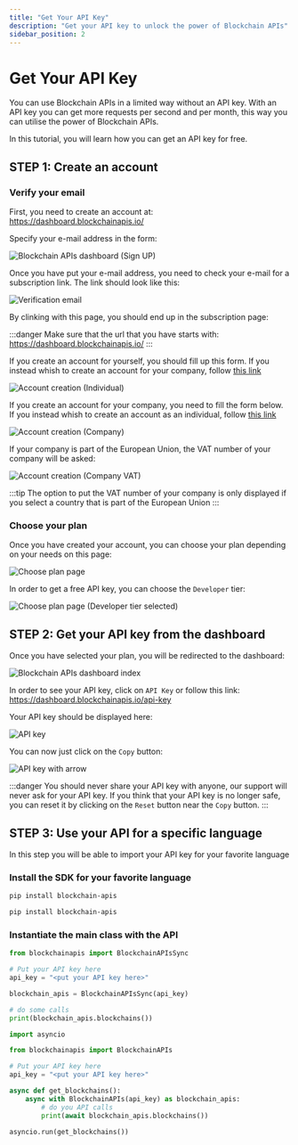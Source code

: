 ```yaml
---
title: "Get Your API Key"
description: "Get your API key to unlock the power of Blockchain APIs"
sidebar_position: 2
---
```



# Get Your API Key

You can use Blockchain APIs in a limited way without an API key. With an API key you can
get more requests per second and per month, this way you can utilise the power of Blockchain
APIs.

In this tutorial, you will learn how you can get an API key for free.

## STEP 1: Create an account

### Verify your email

First, you need to create an account at: https://dashboard.blockchainapis.io/

Specify your e-mail address in the form:

<img loading="eager" alt="Blockchain APIs dashboard (Sign UP)" src="/img/docs/api-key/sign-up.png" />

Once you have put your e-mail address, you need to check your e-mail for a subscription link. The link should look like this:

<img loading="eager" alt="Verification email" src="/img/docs/api-key/verification-email.png" />

By clinking with this page, you should end up in the subscription page:

:::danger
Make sure that the url that you have starts with: https://dashboard.blockchainapis.io/
:::

<Tabs groupId="subscription" queryString>
<TabItem value="individual" label="Individual" default>

If you create an account for yourself, you should fill up this form. If you instead whish
to create an account for your company, follow [this link](?subscription=company)

<img loading="eager" alt="Account creation (Individual)" src="/img/docs/api-key/create-account.png" />


</TabItem>
<TabItem value="company" label="Company">

If you create an account for your company, you need to fill the form below. If you instead whish
to create an account as an individual, follow [this link](?subscription=individual)

<img loading="eager" alt="Account creation (Company)" src="/img/docs/api-key/create-account-company.png" />

If your company is part of the European Union, the VAT number of your company will be asked:

<img loading="eager" alt="Account creation (Company VAT)" src="/img/docs/api-key/vat.png" />

:::tip
The option to put the VAT number of your company is only displayed if you select a country that
is part of the European Union
:::

</TabItem>
</Tabs>

### Choose your plan

Once you have created your account, you can choose your plan depending on your needs on this page:

<img loading="eager" alt="Choose plan page" src="/img/docs/api-key/choose-plan.png" />

In order to get a free API key, you can choose the `Developer` tier:

<img loading="eager" alt="Choose plan page (Developer tier selected)" src="/img/docs/api-key/choose-plan-developer.png" />

## STEP 2: Get your API key from the dashboard

Once you have selected your plan, you will be redirected to the dashboard:

<img loading="eager" alt="Blockchain APIs dashboard index" src="/img/docs/api-key/dashboard.png" />

In order to see your API key, click on `API Key` or follow this link: https://dashboard.blockchainapis.io/api-key

Your API key should be displayed here:

<img loading="eager" alt="API key" src="/img/docs/api-key/api-key.png" />

You can now just click on the `Copy` button:

<img loading="eager" alt="API key with arrow" src="/img/docs/api-key/api-key-arrow.png" />

:::danger
You should never share your API key with anyone, our support will never ask for your API key.
If you think that your API key is no longer safe, you can reset it by clicking on
the `Reset` button near the `Copy` button.
:::

## STEP 3: Use your API for a specific language

In this step you will be able to import your API key for your favorite language

### Install the SDK for your favorite language

<Tabs groupId="programming-language" queryString>
<TabItem value="python" label="Python" default>

```sh
pip install blockchain-apis
```

</TabItem>
<TabItem value="python-async" label="Python-Async">

```sh
pip install blockchain-apis
```

</TabItem>
</Tabs>

### Instantiate the main class with the API

<Tabs groupId="programming-language" queryString>
<TabItem value="python" label="Python" default>

```py
from blockchainapis import BlockchainAPIsSync

# Put your API key here
api_key = "<put your API key here>"

blockchain_apis = BlockchainAPIsSync(api_key)

# do some calls
print(blockchain_apis.blockchains())
```

</TabItem>
<TabItem value="python-async" label="Python-Async">

```py
import asyncio

from blockchainapis import BlockchainAPIs

# Put your API key here
api_key = "<put your API key here>"

async def get_blockchains():
    async with BlockchainAPIs(api_key) as blockchain_apis:
        # do you API calls
        print(await blockchain_apis.blockchains())

asyncio.run(get_blockchains())
```

</TabItem>
</Tabs>
